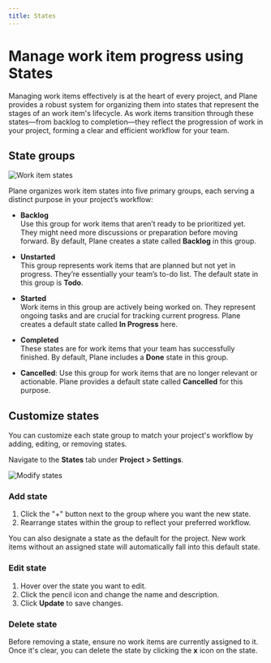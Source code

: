 ```yaml
---
title: States
---
```


# Manage work item progress using States

Managing work items effectively is at the heart of every project, and Plane provides a robust system for organizing them into states that represent the stages of an work item's lifecycle. As work items transition through these states—from backlog to completion—they reflect the progression of work in your project, forming a clear and efficient workflow for your team.

## State groups

![Work item states](https://media.docs.plane.so/projects/issue-states.webp#center)

Plane organizes work item states into five primary groups, each serving a distinct purpose in your project’s workflow:

- **Backlog**  
Use this group for work items that aren’t ready to be prioritized yet. They might need more discussions or preparation before moving forward. By default, Plane creates a state called **Backlog** in this group.

- **Unstarted**  
This group represents work items that are planned but not yet in progress. They’re essentially your team’s to-do list. The default state in this group is **Todo**.

- **Started**  
Work items in this group are actively being worked on. They represent ongoing tasks and are crucial for tracking current progress. Plane creates a default state called **In Progress** here.

- **Completed**  
These states are for work items that your team has successfully finished. By default, Plane includes a **Done** state in this group.

- **Cancelled**: Use this group for work items that are no longer relevant or actionable. Plane provides a default state called **Cancelled** for this purpose.

## Customize states
You can customize each state group to match your project's workflow by adding, editing, or removing states. 

Navigate to the **States** tab under **Project > Settings**.

![Modify states](https://media.docs.plane.so/projects/project-new-state.webp#center)

### Add state
1. Click the "+" button next to the group where you want the new state.
2. Rearrange states within the group to reflect your preferred workflow.

You can also designate a state as the default for the project. New work items without an assigned state will automatically fall into this default state.

### Edit state 
1. Hover over the state you want to edit.
2. Click the pencil icon and change the name and description. 
2. Click **Update** to save changes.

### Delete state

Before removing a state, ensure no work items are currently assigned to it. Once it's clear, you can delete the state by clicking the **x** icon on the state. 

